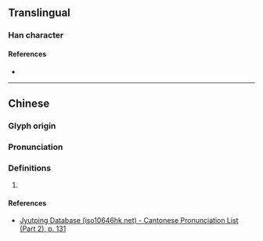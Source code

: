 {{character info}}
==Translingual==

===Han character===
{{Han char|rn=75|rad=木|as=10|sn=14|four=44941|canj=DTSJ|ids=⿰木茸}}

====References====
* {{Han ref|kx=0544.250|dkj=15281|hdz=21261.020|uh=69B5|ud=27061|bh=E260|bd=57952}}

----

==Chinese==
{{zh-forms}}

===Glyph origin===
{{Han etym}}

===Pronunciation===
{{zh-pron
|m=róng
|c=jung4
|h=pfs=
|md=
|mn=
|w=
|mc=y
|oc=y
|cat=
}}

===Definitions===
{{zh-hanzi}}

# {{rfdef|zh}}

====References====
*[http://www.iso10646hk.net/jp/document/download.jsp Jyutping Database (iso10646hk.net) - Cantonese Pronunciation List (Part 2), p. 131]